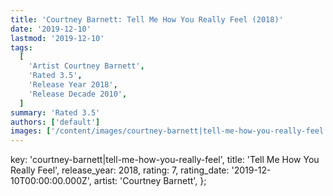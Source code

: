 ```yaml
---
title: 'Courtney Barnett: Tell Me How You Really Feel (2018)'
date: '2019-12-10'
lastmod: '2019-12-10'
tags:
  [
    'Artist Courtney Barnett',
    'Rated 3.5',
    'Release Year 2018',
    'Release Decade 2010',
  ]
summary: 'Rated 3.5'
authors: ['default']
images: ['/content/images/courtney-barnett|tell-me-how-you-really-feel.jpg']
---
```


  key: 'courtney-barnett|tell-me-how-you-really-feel',
  title: 'Tell Me How You Really Feel',
  release_year: 2018,
  rating: 7,
  rating_date: '2019-12-10T00:00:00.000Z',
  artist: 'Courtney Barnett',
};

<MusicRating data={data} />
